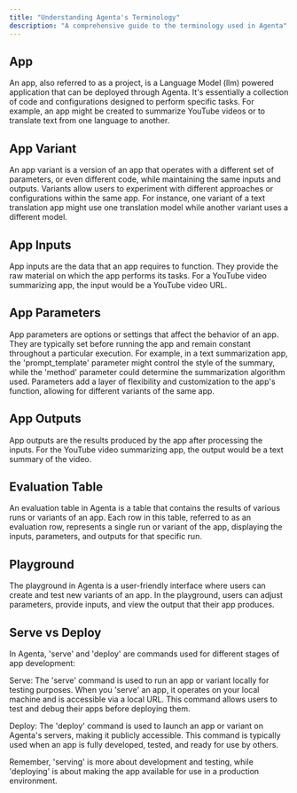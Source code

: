 ```yaml
---
title: "Understanding Agenta's Terminology"
description: "A comprehensive guide to the terminology used in Agenta"
---
```


## App
An app, also referred to as a project, is a Language Model (llm) powered application that can be deployed through Agenta. It's essentially a collection of code and configurations designed to perform specific tasks. For example, an app might be created to summarize YouTube videos or to translate text from one language to another.

## App Variant
An app variant is a version of an app that operates with a different set of parameters, or even different code, while maintaining the same inputs and outputs. Variants allow users to experiment with different approaches or configurations within the same app. For instance, one variant of a text translation app might use one translation model while another variant uses a different model.

## App Inputs
App inputs are the data that an app requires to function. They provide the raw material on which the app performs its tasks. For a YouTube video summarizing app, the input would be a YouTube video URL.

## App Parameters
App parameters are options or settings that affect the behavior of an app. They are typically set before running the app and remain constant throughout a particular execution. For example, in a text summarization app, the 'prompt_template' parameter might control the style of the summary, while the 'method' parameter could determine the summarization algorithm used. Parameters add a layer of flexibility and customization to the app's function, allowing for different variants of the same app.

## App Outputs
App outputs are the results produced by the app after processing the inputs. For the YouTube video summarizing app, the output would be a text summary of the video.

## Evaluation Table
An evaluation table in Agenta is a table that contains the results of various runs or variants of an app. Each row in this table, referred to as an evaluation row, represents a single run or variant of the app, displaying the inputs, parameters, and outputs for that specific run.

## Playground
The playground in Agenta is a user-friendly interface where users can create and test new variants of an app. In the playground, users can adjust parameters, provide inputs, and view the output that their app produces.

## Serve vs Deploy
In Agenta, 'serve' and 'deploy' are commands used for different stages of app development:

Serve: The 'serve' command is used to run an app or variant locally for testing purposes. When you 'serve' an app, it operates on your local machine and is accessible via a local URL. This command allows users to test and debug their apps before deploying them.

Deploy: The 'deploy' command is used to launch an app or variant on Agenta's servers, making it publicly accessible. This command is typically used when an app is fully developed, tested, and ready for use by others.

Remember, 'serving' is more about development and testing, while 'deploying' is about making the app available for use in a production environment.




